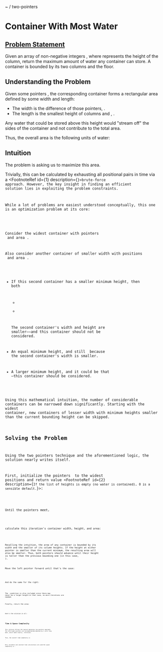 

<FootnotesProvider>

<div className='breadcrumb'>
  <Link to='/'>~</Link> / <Link to='/two-pointers'>two-pointers</Link>
</div>

# Container With Most Water

## [Problem Statement](https://leetcode.com/problems/container-with-most-water/description/)

Given an array of non-negative integers <Eq math='height' />, where <Eq math='height[i]' /> represents the height of the <Eq math='i^{\text{th}}' /> column, return the maximum amount of water any container can store. A container is bounded by its two columns and the floor.

## Understanding the Problem

Given some pointers <Eq math='0\leq l<r<length(height)' />, the corresponding container forms a rectangular area defined by some width and length:

- The width is the difference of those pointers, <Eq math='r - l' />.
- The length is the smallest height of columns <Eq math='l' /> and <Eq math='r' />, <Eq math='\min(height[l], height[r])' />.

Any water that could be stored above this height would "stream off" the sides of the container and not contribute to the total area.

Thus, the overall area is the following units of water:

<Eq
  center
  math='area = width \times height = (r - l) \times \min(height[l], height[r])'
/>

## Intuition

The problem is asking us to maximize this area.

Trivially, this can be calculated by exhausting all positional pairs in <Eq math='O(length(height)^2)' /> time via a <FootnoteRef id={1} description={<Code code={bruteforce} />}>brute-force approach</FootnoteRef>. However, the key insight in finding an efficient solution lies in exploiting the problem constraints.

While a lot of problems are easiest understood conceptually, this one is an optimization problem at its core:

<Eq center math='\max\{(r - l) \times \min(height[l], height[r])\}' />

Consider the widest container with pointers <Eq math='l_0=0, r_0=len(height)-1' /> and area <Eq math='A_0' />.

Also consider another container of smaller width with positions <Eq math='l_1,r_1' /> and area <Eq math='A_1' />.

- If this second container has a smaller minimum height, then both

  - <Eq math='r_1-l_1<r_0-l_0' />
  - <Eq math='min(height[l_1],height[r_1])<min(height[l_0],height[r_0])' />

  The second container's width and height are smaller—<Eq math='A_1<A_0' />—and this container should not be considered.

- An equal minimum height, and still <Eq math='A_1<A_0' /> because the second container's width is smaller.
- A larger minimum height, and it could be that <Eq math='A_1>A_0' />—this container should be considered.

Using this mathematical intuition, the number of considerable containers can be narrowed down significantly. Starting with the widest container, new containers of lesser width with minimum heights smaller than the current bounding height can be skipped.

## Solving the Problem

Using the two pointers technique and the aforementioned logic, the solution nearly writes itself.

First, initialize the pointers <Eq math='l,r' /> to the widest positions and return value <FootnoteRef id={2} description={`If the list of heights is empty (no water is contained), 0 is a sensible default.`}><Eq math='area' /></FootnoteRef>:

<Code code={initialize} />

Until the pointers meet,

<Code code={_while} />

calculate this iteration's container width, height, and area:

<Code code={calculate} />

Recalling the intuition, the area of any container is bounded by its width and the smaller of its column heights. If the height at either pointer is smaller than the current minimum, the resulting area will also be smaller. Thus, both pointers should advance until their height is taller than the previous bounding one (in this case, <Eq math='min\_height' />).

Move the left pointer forward until that's the case:

<Code code={move_left} />

And do the same for the right:

<Code code={move_right} />

The <Eq math='l < r' /> condition is also included since there may never be a larger height—in that case, no more iterations are needed.

Finally, return the area:

<Code code={_return} />

Here's the solution in all:

<Code code={solution} />

## Time & Space Complexity

This solution follows the typical monotonic two pointers approach. The left/right pointers are incremented/decremented by 1 until they meet, which takes exactly <Eq math='length(height)' /> iterations.

Thus, the overall time complexity is <Eq math='\Theta(length(height))' />.

Only variables and constant-time calculations are used&mdash;the space complexity is <Eq math='\Theta(1)' />.

<Footnotes />
</FootnotesProvider>
